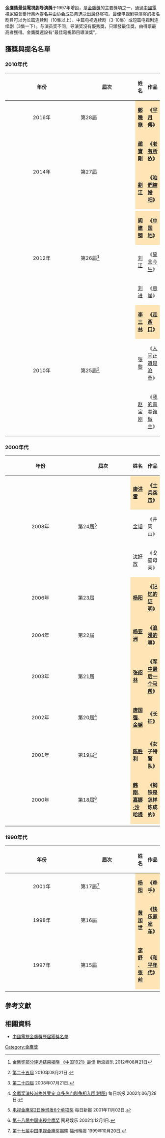 '''金鷹獎最佳電視劇导演獎'''于1997年增設，是[[金鷹獎|金鷹獎]]的主要獎項之一，通過[[中國電視家協會|中國電視家協會]]舉行業內提名并由协会成员票选决出最终奖项。最佳电视剧导演奖的报名剧目可以为长篇连续剧（10集以上）、中篇电视连续剧（3-10集）或短篇电视剧连续剧（3集一下）。与演员奖不同，导演奖沒有優秀獎，只頒發最佳獎，由得票最高者獲得。金鷹獎還設有“最佳電視節目導演獎”。


==獲獎與提名名單==
===2010年代===
{| class="wikitable" width="95%" border="1" cellpadding="5" cellspacing="0" align="center"
|-
! width="6%"|年份  
! width="7%"|屆次
! width="15%"|姓名
! width="28%"|作品
|-
| rowspan="1" style="text-align:center;"| 2016年 
| rowspan="1"| 第28屆
| style="background:#FFE4B5;" | '''[[鄭曉龍|鄭曉龍]]''' 
| style="background:#FFE4B5;" | '''《[[羋月傳|羋月傳]]》'''
|-
| rowspan="2" style="text-align:center;"| 2014年 
| rowspan="2"| 第27屆
| style="background:#FFE4B5;" | '''[[趙寶剛|趙寶剛]]''' 
| style="background:#FFE4B5;" | '''《[[老有所依|老有所依]]》'''
|-
| style="background:#FFE4B5;" | '''[[刘江_(导演)|劉江]]''' 
| style="background:#FFE4B5;" | '''《[[咱們結婚吧|咱們結婚吧]]》'''
|-
|-
| rowspan="3" style="text-align:center;"| 2012年 
| rowspan="3"| 第26屆<ref>[http://ent.sina.com.cn/v/m/2012-08-21/16093717760.shtml?bsh_bid=122992059 金鹰奖部分评选结果揭晓 《中国1921》最佳] {{Wayback|url=http://ent.sina.com.cn/v/m/2012-08-21/16093717760.shtml?bsh_bid=122992059 |date=20190123234454 }}新浪娱乐 2012年08月21日</ref>
| style="background:#FFE4B5;" | '''[[阎建钢|阎建钢]]''' 
| style="background:#FFE4B5;" | '''《[[中国地|中国地]]》'''
|-
| [[刘江_(导演)|刘江]] || 《[[誓言今生|誓言今生]]》
|-
| [[刘进|刘进]] || 《[[悬崖_(电视剧)|悬崖]]》
|-
| rowspan="3" style="text-align:center;"| 2010年 
| rowspan="3"| 第25屆<ref>{{zh icon}} [http://old.ctaa.org.cn/10/4521/09/BHURX6LIORJVKD142.shtml 第二十五屆]{{dead link|date=2017年11月 |bot=InternetArchiveBot |fix-attempted=yes }} 2010年08月21日.</ref>
| style="background:#FFE4B5;" | '''[[李三林|李三林]]''' 
| style="background:#FFE4B5;" | '''《[[走西口|走西口]]》'''
|-
| [[张黎|张黎]] || 《[[人间正道是沧桑|人间正道是沧桑]]》
|-
| [[赵宝刚|赵宝刚]] || 《[[我的青春谁做主|我的青春谁做主]]》
|}

===2000年代===
{| class="wikitable" width="95%" border="1" cellpadding="5" cellspacing="0" align="center"
|-
! width="6%"|年份  
! width="7%"|屆次
! width="15%"|姓名
! width="28%"|作品
|-
| rowspan="3" style="text-align:center;"| 2008年 
| rowspan="3"| 第24屆<ref>{{zh icon}} [http://ent.hunantv.com/e/h/20080721/23711.html 第二十四屆] {{Wayback|url=http://ent.hunantv.com/e/h/20080721/23711.html |date=20160304194029 }} 2008年07月21日.</ref>
| style="background:#FFE4B5;" | '''[[康洪雷|康洪雷]]''' 
| style="background:#FFE4B5;" | '''《[[士兵突击|士兵突击]]》'''
|-
| [[金韬|金韬]] || 《井冈山》
|-
| [[沈好放|沈好放]] || 《戈壁母亲》
|-
| rowspan="1" style="text-align:center;"| 2006年 
| rowspan="1"| 第23屆
| style="background:#FFE4B5;" | '''[[杨阳|杨阳]]''' 
| style="background:#FFE4B5;" | '''《[[记忆的证明|记忆的证明]]》'''
|-
| rowspan="1" style="text-align:center;"| 2004年 
| rowspan="1"| 第22屆
| style="background:#FFE4B5;" | '''[[杨亚洲|杨亚洲]]''' 
| style="background:#FFE4B5;" | '''《[[浪漫的事|浪漫的事]]》'''
|-
| rowspan="1" style="text-align:center;"| 2003年 
| rowspan="1"| 第21屆
| style="background:#FFE4B5;" | '''[[张绍林|张绍林]]''' 
| style="background:#FFE4B5;" | '''《[[军中最后一个马帮|军中最后一个马帮]]》'''
|-
| rowspan="1" style="text-align:center;"| 2002年 
| rowspan="1"| 第20屆<ref>{{zh icon}} [http://ent.sina.com.cn/v/2002-06-28/89386.html 金鹰奖演技派格外受宠 众多热门剧争相入围(附图)] {{Wayback|url=http://ent.sina.com.cn/v/2002-06-28/89386.html |date=20060529103141 }}每日新报 2002年06月28日.</ref>
| style="background:#FFE4B5;" | '''[[唐国强|唐国强]]'''、'''[[金韬|金韬]]'''
| style="background:#FFE4B5;" | '''《长征》'''
|-
| rowspan="1" style="text-align:center;"| 2001年 
| rowspan="1"| 第19屆<ref>{{zh icon}} [http://ent.enorth.com.cn/system/2001/11/03/000182106.shtml 电视金鹰奖2日晚颁发6个单项奖] {{Wayback|url=http://ent.enorth.com.cn/system/2001/11/03/000182106.shtml |date=20160304071514 }}每日新报 2001年11月02日.</ref>
| style="background:#FFE4B5;" | '''[[陈胜利|陈胜利]]'''
| style="background:#FFE4B5;" | '''《女子特警队》'''
|-
| rowspan="1" style="text-align:center;"| 2000年 
| rowspan="1"| 第18屆<ref>{{zh icon}} [http://ent.163.com/edit/021201/021201_143439.html 第十八届中国电视金鹰奖] {{Wayback|url=http://ent.163.com/edit/021201/021201_143439.html |date=20160305025812 }}网易娱乐 2002年12月1日.</ref>
| style="background:#FFE4B5;" | '''[[韩刚|韩刚]]'''、'''[[嘉娜·沙哈提|嘉娜·沙哈提]]'''
| style="background:#FFE4B5;" | '''《钢铁是怎样炼成的》'''
|-

|}

===1990年代===
{| class="wikitable" width="95%" border="1" cellpadding="5" cellspacing="0" align="center"
|-
! width="6%"|年份  
! width="7%"|屆次
! width="15%"|姓名
! width="28%"|作品
|-
| rowspan="1" style="text-align:center;"| 2001年 
| rowspan="1"| 第17屆<ref>{{zh icon}} [http://www.66163.com/fujian_w/news/fzwb/990820/9_1.html 第十七届中国电视金鹰奖揭晓] {{Wayback|url=http://www.66163.com/fujian_w/news/fzwb/990820/9_1.html |date=20141028061037 }}福州晚报 1999年10月20日.</ref>
| style="background:#FFE4B5;" | '''[[杨阳|杨阳]]'''
| style="background:#FFE4B5;" | '''《牵手》'''
|-
| rowspan="1" style="text-align:center;"| 1998年 
| rowspan="1"| 第16屆
| style="background:#FFE4B5;" | '''[[黄加世|黄加世]]''' 
| style="background:#FFE4B5;" | '''《[[快乐家家车|快乐家家车]]》'''
|-
| rowspan="1" style="text-align:center;"| 1997年 
| rowspan="1"| 第15屆
| style="background:#FFE4B5;" | '''[[李舒|李舒]]''' 、'''[[张前|张前]]'''
| style="background:#FFE4B5;" | '''《[[和平年代|和平年代]]》'''
|-
|}

==參考文獻==
<references/>

== 相關資料 ==
* [https://web.archive.org/web/20141216230223/http://yule.sohu.com/20080825/n259196729_2.shtml 中國電視金鷹獎歷届獲獎名單]

{{中国电视金鹰奖最佳电视剧导演}}
{{中國電視金鷹獎獎項}}

[[Category:金鷹獎|Category:金鷹獎]]
